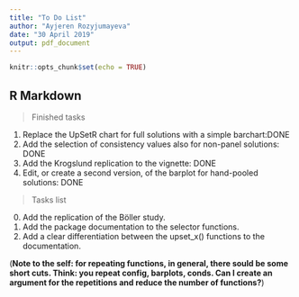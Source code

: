 ```yaml
---
title: "To Do List"
author: "Ayjeren Rozyjumayeva"
date: "30 April 2019"
output: pdf_document
---
```


```r
knitr::opts_chunk$set(echo = TRUE)
```

## R Markdown

> Finished tasks

1. Replace the UpSetR chart for full solutions with a simple barchart:DONE
2. Add the selection of consistency values also for non-panel solutions: DONE
3. Add the Krogslund replication to the vignette: DONE
4. Edit, or create a second version, of the barplot for hand-pooled solutions: DONE

> Tasks list

0. Add the replication of the Böller study.
1. Add the package documentation to the selector functions.
2. Add a clear differentiation between the upset_x() functions to the documentation. 


(**Note to the self: for repeating functions, in general, there sould be some short cuts. Think: you repeat config, barplots, conds. Can I create an argument for the repetitions and reduce the number of functions?**)



